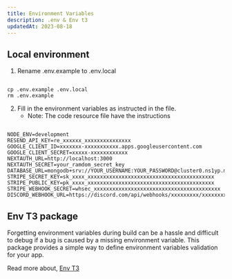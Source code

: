 ```yaml
---
title: Environment Variables
description: .env & Env t3
updatedAt: 2023-08-18
---
```


## Local environment

1. Rename .env.example to .env.local

``` shell

cp .env.example .env.local
rm .env.example

```

2. Fill in the environment variables as instructed in the file.
    * Note: The code resource file have the instructions

``` shell

NODE_ENV=development
RESEND_API_KEY=re_xxxxxx_xxxxxxxxxxxxxxx
GOOGLE_CLIENT_ID=xxxxxxx-xxxxxxxxxxx.apps.googleusercontent.com
GOOGLE_CLIENT_SECRET=xxxxx-xxxxxxxxxxxx
NEXTAUTH_URL=http://localhost:3000
NEXTAUTH_SECRET=your_ramdom_secret_key
DATABASE_URL=mongodb+srv://YOUR_USERNAME:YOUR_PASSWORD@cluster0.ns1yp.mongodb.net/YOUR_DATABASE_NAME_HERE
STRIPE_SECRET_KEY=sk_xxxx_xxxxxxxxxxxxxxxxxxxxxxxxxxxxxxxxxxxxxxxxx
STRIPE_PUBLIC_KEY=pk_xxxx_xxxxxxxxxxxxxxxxxxxxxxxxxxxxxxxxxxxxxxxxx
STRIPE_WEBHOOK_SECRET=whsec_xxxxxxxxxxxxxxxxxxxxxxxxxxxxxxxxxxxxxxxxx
DISCORD_WEBHOOK_URL=https://discord.com/api/webhooks/xxxxxxxxx/xxxxxxxxxxxxxxxxxxxxx

```

## Env T3 package

Forgetting environment variables during build can be a hassle and difficult to debug if a bug is caused by a missing environment variable. This package provides a simple way to define environment variables validation for your app.

Read more about, [Env T3](https://env.t3.gg/)
